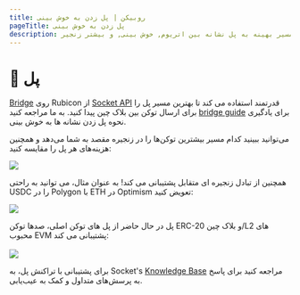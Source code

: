 ```yaml
---
title: روبیکن | پل زدن به خوش بینی
pageTitle: پل زدن به خوش بینی
description: پیدا کردن مسیر بهینه به پل نشانه بین اتریوم, خوش بینی, و بیشتر زنجیر!
---
```


# 🌉 پل

[Bridge](https://app.rubicon.finance/bridge) روی Rubicon از [Socket API](https://www.socket.tech/) قدرتمند استفاده می کند تا بهترین مسیر پل را برای ارسال توکن بین بلاک چین پیدا کنید. به ما مراجعه کنید [bridge guide](/docs/guides/bridge/bridging-to-optimism) برای یادگیری نحوه پل زدن نشانه ها به خوش بینی.

می‌توانید ببینید کدام مسیر بیشترین توکن‌ها را در زنجیره مقصد به شما می‌دهد و همچنین هزینه‌های هر پل را مقایسه کنید:

![](</assets/image(84).png>)

همچنین از تبادل زنجیره ای متقابل پشتیبانی می کند! به عنوان مثال، می توانید به راحتی USDC را در Polygon با ETH در Optimism تعویض کنید:

![](</assets/image(36).png>)

پل در حال حاضر از پل های توکن اصلی، صدها توکن ERC-20 و بلاک چین/L2 های محبوب EVM پشتیبانی می کند:\
\
![](</assets/image(10).png>)

برای پشتیبانی با تراکنش پل، به Socket's [Knowledge Base](https://socketdottech.zendesk.com/hc/en-us) مراجعه کنید برای پاسخ به پرسش‌های متداول و کمک به عیب‌یابی.